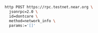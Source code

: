 ```bash
http POST https://rpc.testnet.near.org \
  jsonrpc=2.0 \
  id=dontcare \
  method=network_info \
  params:='[]'
```
